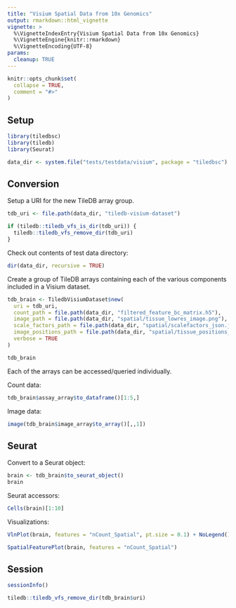```yaml
---
title: "Visium Spatial Data from 10x Genomics"
output: rmarkdown::html_vignette
vignette: >
  %\VignetteIndexEntry{Visium Spatial Data from 10x Genomics}
  %\VignetteEngine{knitr::rmarkdown}
  %\VignetteEncoding{UTF-8}
params:
  cleanup: TRUE
---
```


```r
knitr::opts_chunk$set(
  collapse = TRUE,
  comment = "#>"
)
```

## Setup

```r
library(tiledbsc)
library(tiledb)
library(Seurat)

data_dir <- system.file("tests/testdata/visium", package = "tiledbsc")
```

## Conversion

Setup a URI for the new TileDB array group.

```r
tdb_uri <- file.path(data_dir, "tiledb-visium-dataset")

if (tiledb::tiledb_vfs_is_dir(tdb_uri)) {
  tiledb::tiledb_vfs_remove_dir(tdb_uri)
}
```

Check out contents of test data directory:

```r
dir(data_dir, recursive = TRUE)
```

Create a group of TileDB arrays containing each of the various components included in a Visium dataset.

```r
tdb_brain <- TiledbVisiumDataset$new(
  uri = tdb_uri,
  count_path = file.path(data_dir, "filtered_feature_bc_matrix.h5"),
  image_path = file.path(data_dir, "spatial/tissue_lowres_image.png"),
  scale_factors_path = file.path(data_dir, "spatial/scalefactors_json.json"),
  image_positions_path = file.path(data_dir, "spatial/tissue_positions_list.csv"),
  verbose = TRUE
)

tdb_brain
```


Each of the arrays can be accessed/queried individually.

Count data:

```r
tdb_brain$assay_array$to_dataframe()[1:5,]
```


Image data:

```r
image(tdb_brain$image_array$to_array()[,,1])
```

## Seurat

Convert to a Seurat object:

```r
brain <- tdb_brain$to_seurat_object()
brain
```

Seurat accessors:

```r
Cells(brain)[1:10]
```

Visualizations:

```r
VlnPlot(brain, features = "nCount_Spatial", pt.size = 0.1) + NoLegend()
```

```r
SpatialFeaturePlot(brain, features = "nCount_Spatial")
```


## Session

```r
sessionInfo()
```

```r
tiledb::tiledb_vfs_remove_dir(tdb_brain$uri)
```
